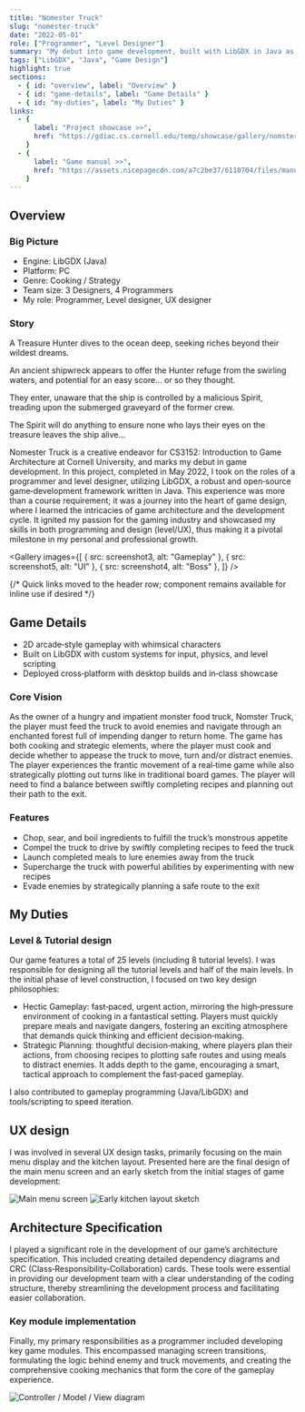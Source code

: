 ```yaml
---
title: "Nomester Truck"
slug: "nomester-truck"
date: "2022-05-01"
role: ["Programmer", "Level Designer"]
summary: "My debut into game development, built with LibGDX in Java as part of CS3152 (Game Architecture)."
tags: ["LibGDX", "Java", "Game Design"]
highlight: true
sections:
  - { id: "overview", label: "Overview" }
  - { id: "game-details", label: "Game Details" }
  - { id: "my-duties", label: "My Duties" }
links:
  - {
      label: "Project showcase >>",
      href: "https://gdiac.cs.cornell.edu/temp/showcase/gallery/nomster_truck/",
    }
  - {
      label: "Game manual >>",
      href: "https://assets.nicepagecdn.com/a7c2be37/6110704/files/manual1.pdf",
    }
---
```




<h2 id="overview">Overview</h2>

<Columns cols={2}>
  <YouTube url="https://youtu.be/D8RLRL5Huhw" title="Nomester Truck trailer" />
  <div>
    <h3 className="mt-0">Big Picture</h3>
    <ul>
      <li>Engine: LibGDX (Java)</li>
      <li>Platform: PC</li>
      <li>Genre: Cooking / Strategy</li>
      <li>Team size: 3 Designers, 4 Programmers</li>
      <li>My role: Programmer, Level designer, UX designer</li>
    </ul>
  </div>
</Columns>

<SideDecor leftSrc={screenshot4} rightSrc={screenshot5}>
  <h3>Story</h3>
  <p>A Treasure Hunter dives to the ocean deep, seeking riches beyond their wildest dreams.</p>
  <p>
    An ancient shipwreck appears to offer the Hunter refuge from the swirling waters, and potential
    for an easy score… or so they thought.
  </p>
  <p>
    They enter, unaware that the ship is controlled by a malicious Spirit, treading upon the
    submerged graveyard of the former crew.
  </p>
  <p>
    The Spirit will do anything to ensure none who lays their eyes on the treasure leaves the ship
    alive…
  </p>
</SideDecor>

<p>
  Nomester Truck is a creative endeavor for CS3152: Introduction to Game Architecture at Cornell
  University, and marks my debut in game development. In this project, completed in May 2022, I took
  on the roles of a programmer and level designer, utilizing LibGDX, a robust and open‑source
  game‑development framework written in Java. This experience was more than a course requirement; it
  was a journey into the heart of game design, where I learned the intricacies of game architecture
  and the development cycle. It ignited my passion for the gaming industry and showcased my skills
  in both programming and design (level/UX), thus making it a pivotal milestone in my personal and
  professional growth.
</p>

<Gallery
  images={[
    { src: screenshot3, alt: "Gameplay" },
    { src: screenshot5, alt: "UI" },
    { src: screenshot4, alt: "Boss" },
  ]}
/>

{/* Quick links moved to the header row; component remains available for inline use if desired */}

<h2 id="game-details">Game Details</h2>

- 2D arcade‑style gameplay with whimsical characters
- Built on LibGDX with custom systems for input, physics, and level scripting
- Deployed cross‑platform with desktop builds and in‑class showcase

### Core Vision

As the owner of a hungry and impatient monster food truck, Nomster Truck, the player must feed the truck to avoid enemies and navigate through an enchanted forest full of impending danger to return home. The game has both cooking and strategic elements, where the player must cook and decide whether to appease the truck to move, turn and/or distract enemies. The player experiences the frantic movement of a real‑time game while also strategically plotting out turns like in traditional board games. The player will need to find a balance between swiftly completing recipes and planning out their path to the exit.

### Features

- Chop, sear, and boil ingredients to fulfill the truck’s monstrous appetite
- Compel the truck to drive by swiftly completing recipes to feed the truck
- Launch completed meals to lure enemies away from the truck
- Supercharge the truck with powerful abilities by experimenting with new recipes
- Evade enemies by strategically planning a safe route to the exit

<h2 id="my-duties">My Duties</h2>

### Level & Tutorial design

Our game features a total of 25 levels (including 8 tutorial levels). I was responsible for designing all the tutorial levels and half of the main levels. In the initial phase of level construction, I focused on two key design philosophies:

- Hectic Gameplay: fast‑paced, urgent action, mirroring the high‑pressure environment of cooking in a fantastical setting. Players must quickly prepare meals and navigate dangers, fostering an exciting atmosphere that demands quick thinking and efficient decision‑making.
- Strategic Planning: thoughtful decision‑making, where players plan their actions, from choosing recipes to plotting safe routes and using meals to distract enemies. It adds depth to the game, encouraging a smart, tactical approach to complement the fast‑paced gameplay.

I also contributed to gameplay programming (Java/LibGDX) and tools/scripting to speed iteration.

<h2 id="ux-design">UX design</h2>

I was involved in several UX design tasks, primarily focusing on the main menu display and the kitchen layout. Presented here are the final design of the main menu screen and an early sketch from the initial stages of game development:

<Columns cols={2}>
  <img src={uxLeft} alt="Main menu screen" className="w-full rounded-lg border" />
  <img src={uxRight} alt="Early kitchen layout sketch" className="w-full rounded-lg border" />
</Columns>

<h2 id="architecture-spec">Architecture Specification</h2>

I played a significant role in the development of our game’s architecture specification. This included creating detailed dependency diagrams and CRC (Class‑Responsibility‑Collaboration) cards. These tools were essential in providing our development team with a clear understanding of the coding structure, thereby streamlining the development process and facilitating easier collaboration.

<Columns cols={2}>
  <div>
    <h3 className="mt-0">Key module implementation</h3>
    <p>
      Finally, my primary responsibilities as a programmer included developing key game modules.
      This encompassed managing screen transitions, formulating the logic behind enemy and truck
      movements, and creating the comprehensive cooking mechanics that form the core of the gameplay
      experience.
    </p>
  </div>
  <div className="not-prose">
    <img
      src={architectureImg}
      alt="Controller / Model / View diagram"
      className="w-full rounded-lg border bg-white p-2"
    />
  </div>
</Columns>
